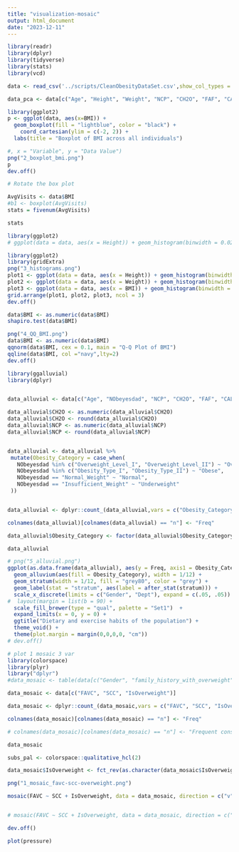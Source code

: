 ```yaml
---
title: "visualization-mosaic"
output: html_document
date: "2023-12-11"
---
```


```r
library(readr)
library(dplyr)
library(tidyverse)
library(stats)
library(vcd)

data <- read_csv('../scripts/CleanObesityDataSet.csv',show_col_types = FALSE)

data_pca <- data[c("Age", "Height", "Weight", "NCP", "CH2O", "FAF", "CALC", "TUE")]
```

```r
library(ggplot2)
p <- ggplot(data, aes(x=BMI)) + 
  geom_boxplot(fill = "lightblue", color = "black") + 
    coord_cartesian(ylim = c(-2, 2)) +  
  labs(title = "Boxplot of BMI across all individuals")

#, x = "Variable", y = "Data Value")
png("2_boxplot_bmi.png")
p
dev.off()

# Rotate the box plot

AvgVisits <- data$BMI
#b1 <- boxplot(AvgVisits)
stats = fivenum(AvgVisits)

stats

```
```r
library(ggplot2)
# ggplot(data = data, aes(x = Height)) + geom_histogram(binwidth = 0.02)

library(ggplot2)
library(gridExtra)
png("3_histograms.png")
plot1 <- ggplot(data = data, aes(x = Height)) + geom_histogram(binwidth = 0.02)
plot2 <- ggplot(data = data, aes(x = Weight)) + geom_histogram(binwidth = 2)
plot3 <- ggplot(data = data, aes(x = BMI)) + geom_histogram(binwidth = 1)
grid.arrange(plot1, plot2, plot3, ncol = 3)
dev.off()
```
```r
data$BMI <- as.numeric(data$BMI)
shapiro.test(data$BMI)
```
```r
png("4_QQ_BMI.png")
data$BMI <- as.numeric(data$BMI)
qqnorm(data$BMI, cex = 0.1, main = "Q-Q Plot of BMI")
qqline(data$BMI, col ="navy",lty=2)
dev.off()
```

```r
library(ggalluvial) 
library(dplyr)


data_alluvial <- data[c("Age", "NObeyesdad", "NCP", "CH2O", "FAF", "CALC", "TUE")]

data_alluvial$CH2O <- as.numeric(data_alluvial$CH2O)
data_alluvial$CH2O <- round(data_alluvial$CH2O)
data_alluvial$NCP <- as.numeric(data_alluvial$NCP)
data_alluvial$NCP <- round(data_alluvial$NCP)


data_alluvial <- data_alluvial %>%
 mutate(Obesity_Category = case_when(
   NObeyesdad %in% c("Overweight_Level_I", "Overweight_Level_II") ~ "Overweight",
   NObeyesdad %in% c("Obesity_Type_I", "Obesity_Type_II") ~ "Obese",
   NObeyesdad == "Normal_Weight" ~ "Normal",
   NObeyesdad == "Insufficient_Weight" ~ "Underweight"
 ))


data_alluvial <- dplyr::count_(data_alluvial,vars = c("Obesity_Category", "NCP", "CH2O"))

colnames(data_alluvial)[colnames(data_alluvial) == "n"] <- "Freq"

data_alluvial$Obesity_Category <- factor(data_alluvial$Obesity_Category, levels = c("Underweight", "Normal", "Overweight", "Obese"))

data_alluvial

# png("5_alluvial.png")
ggplot(as.data.frame(data_alluvial), aes(y = Freq, axis1 = Obesity_Category, axis2 = NCP, axis3 = CH2O)) +
  geom_alluvium(aes(fill = Obesity_Category), width = 1/12) +
  geom_stratum(width = 1/12, fill = "grey80", color = "grey") +
  geom_label(stat = "stratum", aes(label = after_stat(stratum))) +
  scale_x_discrete(limits = c("Gender", "Dept"), expand = c(.05, .05)) +
#  layout(margin = list(b = 90) +
  scale_fill_brewer(type = "qual", palette = "Set1")  + 
  expand_limits(x = 0, y = 0) +
  ggtitle("Dietary and exercise habits of the population") + 
  theme_void() +
  theme(plot.margin = margin(0,0,0,0, "cm"))
# dev.off()
```

```r
# plot 1 mosaic 3 var
library(colorspace)
library(plyr)
library("dplyr")
#data_mosaic <- table(data[c("Gender", "family_history_with_overweight", "FAVC", "SCC", "IsOverweight")])

data_mosaic <- data[c("FAVC", "SCC", "IsOverweight")] 

data_mosaic <- dplyr::count_(data_mosaic,vars = c("FAVC", "SCC", "IsOverweight"))

colnames(data_mosaic)[colnames(data_mosaic) == "n"] <- "Freq"

# colnames(data_mosaic)[colnames(data_mosaic) == "n"] <- "Frequent consumption of high calories (FAVC)"

data_mosaic

subs_pal <- colorspace::qualitative_hcl(2)

data_mosaic$IsOverweight <- fct_rev(as.character(data_mosaic$IsOverweight))

png("1_mosaic_favc-scc-overweight.png")

mosaic(FAVC ~ SCC + IsOverweight, data = data_mosaic, direction = c("v","v","h"), highlighting_fill = c("#bdd7e7","#2171b5"), xlab ="Test")


# mosaic(FAVC ~ SCC + IsOverweight, data = data_mosaic, direction = c("v","v","h"), highlighting_fill = c("#bdd7e7","#2171b5"), ylab = "Frequent consumption of high caloric food (FAVC)", main = "Frequent consumption of high calories (FAVC) \n vs Calories consumption monitoring (SCC) vs IsOverweight") 

dev.off()


```

```r
plot(pressure)
```
